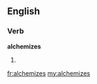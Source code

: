 ==English==

===Verb===
'''alchemizes'''

# {{third-person singular of|alchemize}}

[[fr:alchemizes]]
[[my:alchemizes]]